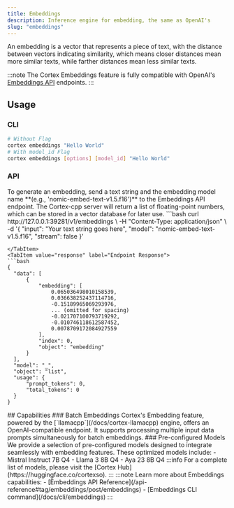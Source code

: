 ```yaml
---
title: Embeddings
description: Inference engine for embedding, the same as OpenAI's
slug: "embeddings"
---
```



An embedding is a vector that represents a piece of text, with the distance between vectors indicating similarity, which means closer distances mean more similar texts, while farther distances mean less similar texts.

:::note
The Cortex Embeddings feature is fully compatible with OpenAI's [Embeddings API](https://platform.openai.com/docs/api-reference/embeddings) endpoints.
:::

## Usage
### CLI
```bash
# Without Flag
cortex embeddings "Hello World"
# With model_id Flag
cortex embeddings [options] [model_id] "Hello World"
```
### API
<Tabs>
  <TabItem value="request" label="Request Example">
  To generate an embedding, send a text string and the embedding model name **(e.g., 'nomic-embed-text-v1.5.f16')** to the Embeddings API endpoint.
  The Cortex-cpp server will return a list of floating-point numbers, which can be stored in a vector database for later use.
  ```bash
curl http://127.0.0.1:39281/v1/embeddings \
  -H "Content-Type: application/json" \
  -d '{
    "input": "Your text string goes here",
    "model": "nomic-embed-text-v1.5.f16",
    "stream": false
 }'


  ```
  </TabItem>
  <TabItem value="response" label="Endpoint Response">
  ```bash
{
    "data": [
        {
            "embedding": [
                0.065036498010158539,
                0.036638252437114716,
                -0.15189965069293976,
                ... (omitted for spacing)
                -0.021707100793719292,
                -0.010746118612587452,
                0.0078709172084927559
            ],
            "index": 0,
            "object": "embedding"
        }
    ],
    "model": "_",
    "object": "list",
    "usage": {
        "prompt_tokens": 0,
        "total_tokens": 0
    }
}
  ```
  </TabItem>
</Tabs>
## Capabilities
### Batch Embeddings
Cortex's Embedding feature, powered by the [`llamacpp`](/docs/cortex-llamacpp) engine, offers an OpenAI-compatible endpoint. It supports processing multiple input data prompts simultaneously for batch embeddings.
### Pre-configured Models
We provide a selection of pre-configured models designed to integrate seamlessly with embedding features. These optimized models include:
- Mistral Instruct 7B Q4
- Llama 3 8B Q4
- Aya 23 8B Q4
:::info
For a complete list of models, please visit the [Cortex Hub](https://huggingface.co/cortexso).
:::
:::note
Learn more about Embeddings capabilities:
- [Embeddings API Reference](/api-reference#tag/embeddings/post/embeddings)
- [Embeddings CLI command](/docs/cli/embeddings)
:::
